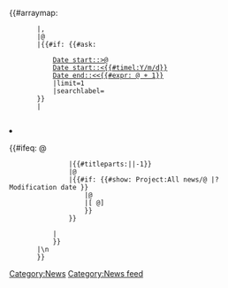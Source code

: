 <includeonly><ul class="years-range-menu alert alert-info">
		{{#arraymap: {{:Project:Years range}}
		|,
		|@
		|{{#if: {{#ask:
			[[Category:News]]
			[[Date start::>@]]
			[[Date start::<{{#timel:Y/m/d}}]]
			[[Date end::<<{{#expr: @ + 1}}]]
			|limit=1
			|searchlabel=
		}}
		|
		<li style="{{#ifeq: @
			|{{#titleparts:{{FULLPAGENAME}}||-1}}
			|background: #f0f0f0
			|
		}}">{{#ifeq: @
				|{{#titleparts:{{FULLPAGENAME}}||-1}}
				|@
				|{{#if: {{#show: Project:All news/@ |?Modification date }}
					|[[Project:All news/@|@]]
					|[{{fullurl: Project:All news/@|action=edit&preload=Template:All_news/Preload&wpSave=true}} @]
					}}
				}}</li>
			|
			}}
		|\n
		}}
</ul></includeonly><noinclude>[[Category:News feed]]</noinclude>
